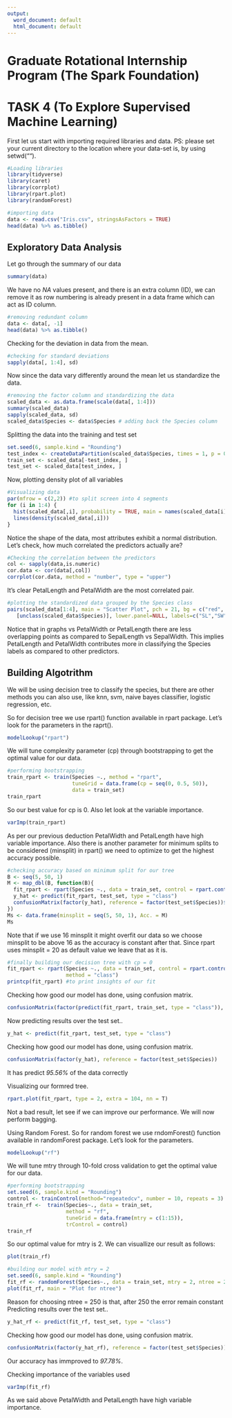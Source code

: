 ```yaml
---
output:
  word_document: default
  html_document: default
---
```

# **Graduate Rotational Internship Program (The Spark Foundation)**
# TASK 4 (To Explore Supervised Machine Learning)


First let us start with importing required libraries and data.
PS: please set your current directory to the location where your data-set is, by using setwd("").

```r
#Loading libraries
library(tidyverse)
library(caret)
library(corrplot)
library(rpart.plot)
library(randomForest)

#importing data
data <- read.csv("Iris.csv", stringsAsFactors = TRUE)
head(data) %>% as.tibble()
```

## Exploratory Data Analysis

Let go through the summary of our data
```r
summary(data) 
```

We have no *NA* values present, and there is an extra column (ID), we can remove it as row numbering is already present in a data frame which can act as ID column.

```r
#removing redundant column
data <- data[, -1]
head(data) %>% as.tibble()
```

Checking for the deviation in data from the mean.
```r
#checking for standard deviations
sapply(data[, 1:4], sd)
```

Now since the data vary differently around the mean let us standardize the data.
```r
#removing the factor column and standardizing the data
scaled_data <- as.data.frame(scale(data[, 1:4]))
summary(scaled_data)
sapply(scaled_data, sd)
scaled_data$Species <- data$Species # adding back the Species column
```

Splitting the data into the training and test set

```r
set.seed(6, sample.kind = "Rounding")
test_index <- createDataPartition(scaled_data$Species, times = 1, p = 0.3, list = FALSE)
train_set <- scaled_data[-test_index, ]
test_set <- scaled_data[test_index, ]
```

Now, plotting density plot of all variables
```r
#Visualizing data
par(mfrow = c(2,2)) #to split screen into 4 segments
for (i in 1:4) {
  hist(scaled_data[,i], probability = TRUE, main = names(scaled_data[i]), xlab = names(scaled_data[i]))
  lines(density(scaled_data[,i]))
}
```

Notice the shape of the data, most attributes exhibit a normal distribution.
Let's check, how much correlated the predictors actually are?

```r
#Checking the correlation between the predictors
col <- sapply(data,is.numeric)
cor.data <- cor(data[,col])
corrplot(cor.data, method = "number", type = "upper")
```

It's clear PetalLength and PetalWidth are the most correlated pair.

```r
#plotting the standardized data grouped by the Species class
pairs(scaled_data[1:4], main = "Scatter Plot", pch = 21, bg = c("red", "green3", "blue")
   [unclass(scaled_data$Species)], lower.panel=NULL, labels=c("SL","SW","PL","PW"), font.labels=2, cex.labels=4.5)
```

Notice that in graphs vs PetalWidth or PetalLength there are less overlapping points as compared to SepalLength vs SepalWidth. This implies PetalLength and PetalWidth contributes more in classifying the Species labels as compared to other predictors.

## Building Algotrithm

We will be using decision tree to classify the species, but there are other methods you can also use, like knn, svm, naive bayes classifier, logistic regression, etc.

So for decision tree we use rpart() function available in rpart package. Let's look for the parameters in the raprt().

```r
modelLookup("rpart")
```

We will tune complexity parameter (cp) through bootstrapping to get the optimal value for our data.

```r
#performing bootstrapping
train_rpart <- train(Species ~., method = "rpart",
                     tuneGrid = data.frame(cp = seq(0, 0.5, 50)),
                     data = train_set)
train_rpart
```

So our best value for cp is 0.
Also let look at the variable importance.

```r
varImp(train_rpart)
```

As per our previous deduction PetalWidth and PetalLength have high variable importance.
Also there is another parameter for minimum splits to be considered (minsplit) in rpart() we need to optimize to get the highest accuracy possible.

```r

#checking accuracy based on minimum split for our tree
B <- seq(5, 50, 1)
M <- map_dbl(B, function(B){
  fit_rpart <- rpart(Species ~., data = train_set, control = rpart.control(cp = 0, minsplit = B), method = "class")
  y_hat <- predict(fit_rpart, test_set, type = "class")
  confusionMatrix(factor(y_hat), reference = factor(test_set$Species))$overall["Accuracy"]
})
Ms <- data.frame(minsplit = seq(5, 50, 1), Acc. = M)
Ms
```

Note that if we use 16 minsplit it might overfit our data so we choose minsplit to be above 16 as the accuracy is constant after that. Since rpart uses minsplit = 20 as default value we leave that as it is.

```r
#finally building our decision tree with cp = 0
fit_rpart <- rpart(Species ~., data = train_set, control = rpart.control(cp = 0),
                   method = "class")
printcp(fit_rpart) #to print insights of our fit
```

Checking how good our model has done, using confusion matrix.

```r
confusionMatrix(factor(predict(fit_rpart, train_set, type = "class")), reference = factor(train_set$Species))
```

Now predicting results over the test set..

```r
y_hat <- predict(fit_rpart, test_set, type = "class")
```

Checking how good our model has done, using confusion matrix.

```r
confusionMatrix(factor(y_hat), reference = factor(test_set$Species))
```

It has predict *95.56%* of the data correctly

Visualizing our formred tree.
```r
rpart.plot(fit_rpart, type = 2, extra = 104, nn = T)
```

Not a bad result, let see if we can improve our performance.
We will now perform bagging.

Using Random Forest.
So for random forest we use rndomForest() function available in randomForest package. Let's look for the parameters.

```r
modelLookup("rf")
```

We will tune mtry through 10-fold cross validation to get the optimal value for our data.

```r
#performing bootstrapping
set.seed(6, sample.kind = "Rounding")
control <- trainControl(method="repeatedcv", number = 10, repeats = 3)
train_rf <-  train(Species~., data = train_set,
                   method = "rf", 
                   tuneGrid = data.frame(mtry = c(1:15)),
                   trControl = control)
train_rf
```

So our optimal value for mtry is 2.
We can visuallize our result as follows:

```r
plot(train_rf)
```

```r
#building our model with mtry = 2
set.seed(6, sample.kind = "Rounding")
fit_rf <- randomForest(Species~., data = train_set, mtry = 2, ntree = 250)
plot(fit_rf, main = "Plot for ntree")
```

Reason for choosing ntree = 250 is that, after 250 the error remain constant
Predicting results over the test set..

```r
y_hat_rf <- predict(fit_rf, test_set, type = "class")
```

Checking how good our model has done, using confusion matrix.

```r
confusionMatrix(factor(y_hat_rf), reference = factor(test_set$Species))
```

Our accuracy has immproved to *97.78%*.

Checking importance of the variables used
```r
varImp(fit_rf)
```

As we said above PetalWidth and PetalLength have high variable importance.